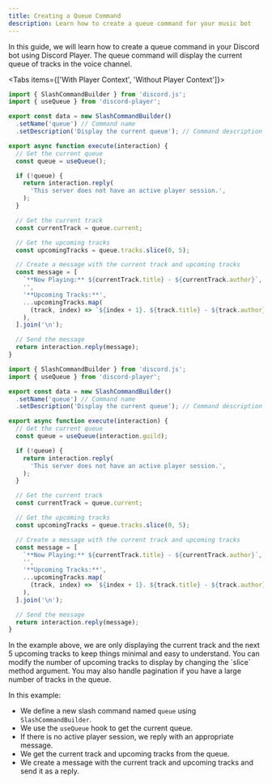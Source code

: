 ```yaml
---
title: Creating a Queue Command
description: Learn how to create a queue command for your music bot
---
```


In this guide, we will learn how to create a queue command in your Discord bot using Discord Player. The queue command will display the current queue of tracks in the voice channel.

<Tabs items={['With Player Context', 'Without Player Context']}>
<Tab value='With Player Context'>

```js title="queue.js"
import { SlashCommandBuilder } from 'discord.js';
import { useQueue } from 'discord-player';

export const data = new SlashCommandBuilder()
  .setName('queue') // Command name
  .setDescription('Display the current queue'); // Command description

export async function execute(interaction) {
  // Get the current queue
  const queue = useQueue();

  if (!queue) {
    return interaction.reply(
      'This server does not have an active player session.',
    );
  }

  // Get the current track
  const currentTrack = queue.current;

  // Get the upcoming tracks
  const upcomingTracks = queue.tracks.slice(0, 5);

  // Create a message with the current track and upcoming tracks
  const message = [
    `**Now Playing:** ${currentTrack.title} - ${currentTrack.author}`,
    '',
    '**Upcoming Tracks:**',
    ...upcomingTracks.map(
      (track, index) => `${index + 1}. ${track.title} - ${track.author}`,
    ),
  ].join('\n');

  // Send the message
  return interaction.reply(message);
}
```

</Tab>

<Tab value='Without Player Context'>

```js title="queue.js"
import { SlashCommandBuilder } from 'discord.js';
import { useQueue } from 'discord-player';

export const data = new SlashCommandBuilder()
  .setName('queue') // Command name
  .setDescription('Display the current queue'); // Command description

export async function execute(interaction) {
  // Get the current queue
  const queue = useQueue(interaction.guild);

  if (!queue) {
    return interaction.reply(
      'This server does not have an active player session.',
    );
  }

  // Get the current track
  const currentTrack = queue.current;

  // Get the upcoming tracks
  const upcomingTracks = queue.tracks.slice(0, 5);

  // Create a message with the current track and upcoming tracks
  const message = [
    `**Now Playing:** ${currentTrack.title} - ${currentTrack.author}`,
    '',
    '**Upcoming Tracks:**',
    ...upcomingTracks.map(
      (track, index) => `${index + 1}. ${track.title} - ${track.author}`,
    ),
  ].join('\n');

  // Send the message
  return interaction.reply(message);
}
```

</Tab>

</Tabs>

<Callout type="warn">
  In the example above, we are only displaying the current track and the next 5
  upcoming tracks to keep things minimal and easy to understand. You can modify
  the number of upcoming tracks to display by changing the `slice` method
  argument. You may also handle pagination if you have a large number of tracks
  in the queue.
</Callout>

In this example:

- We define a new slash command named `queue` using `SlashCommandBuilder`.
- We use the `useQueue` hook to get the current queue.
- If there is no active player session, we reply with an appropriate message.
- We get the current track and upcoming tracks from the queue.
- We create a message with the current track and upcoming tracks and send it as a reply.
